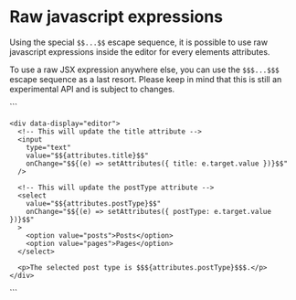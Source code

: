 
# Raw javascript expressions

<Experimental />

Using the special `$$...$$` escape sequence, it is possible to use raw javascript expressions inside the editor for every elements attributes.

To use a raw JSX expression anywhere else, you can use the `$$$...$$$` escape sequence as a last resort. Please keep in mind that this is still an experimental API and is subject to changes.

<CodeExample>
  ```
  <section>
    <block-attribute name="title" type="string"></block-attribute>
    <block-attribute name="postType" default="pages"></block-attribute>

    <div data-display="editor">
      <!-- This will update the title attribute -->
      <input
        type="text"
        value="$${attributes.title}$$"
        onChange="$${(e) => setAttributes({ title: e.target.value })}$$"
      />

      <!-- This will update the postType attribute -->
      <select
        value="$${attributes.postType}$$"
        onChange="$${(e) => setAttributes({ postType: e.target.value })}$$"
      >
        <option value="posts">Posts</option>
        <option value="pages">Pages</option>
      </select>

      <p>The selected post type is $$${attributes.postType}$$$.</p>
    </div>

  </section>
  ```
</CodeExample>
